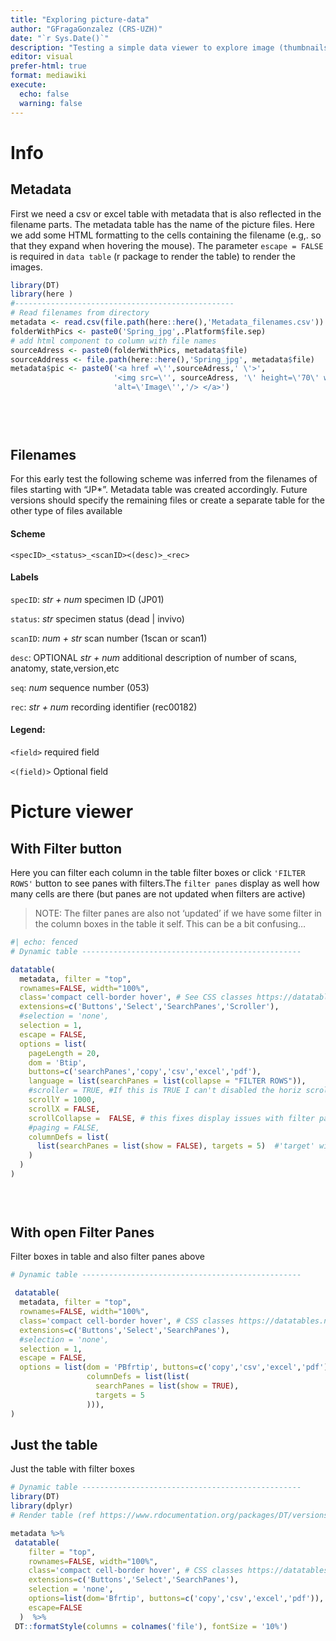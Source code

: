 ```yaml
---
title: "Exploring picture-data"
author: "GFragaGonzalez (CRS-UZH)"
date: "`r Sys.Date()`"
description: "Testing a simple data viewer to explore image (thumbnails) with minimal coding requirements "
editor: visual
prefer-html: true
format: mediawiki
execute:
  echo: false
  warning: false
---
```


```{=html}
<style>
  /* Add CSS for the hover effect */
  img:hover {
    /* overflow: hidden;*/
    width:  120px;  /* Set the desired width for the container */
    height: 120px;  /* Set the desired height for the container */
  }
</style>
```
# Info

::: panel-tabset
## Metadata

First we need a csv or excel table with metadata that is also reflected in the filename parts. The metadata table has the name of the picture files. Here we add some HTML formatting to the cells containing the filename (e.g,. so that they expand when hovering the mouse). The parameter `escape = FALSE` is required in `data table` (r package to render the table) to render the images.

```r
library(DT)
library(here )
#-------------------------------------------------
# Read filenames from directory
metadata <- read.csv(file.path(here::here(),'Metadata_filenames.csv'))
folderWithPics <- paste0('Spring_jpg',.Platform$file.sep)
# add html component to column with file names
sourceAdress <- paste0(folderWithPics, metadata$file)
sourceAddress <- file.path(here::here(),'Spring_jpg', metadata$file)
metadata$pic <- paste0('<a href =\'',sourceAdress,' \'>',
                       '<img src=\'', sourceAdress, '\' height=\'70\' witdth = \'70\'',
                       'alt=\'Image\'','/> </a>')
  
  

 
```

## Filenames

For this early test the following scheme was inferred from the filenames of files starting with "JP\*". Metadata table was created accordingly. Future versions should specify the remaining files or create a separate table for the other type of files available

#### Scheme

`<specID>_<status>_<scanID><(desc)>_<rec>`

#### Labels

`specID`: *str + num* specimen ID (JP01)

`status`: *str* specimen status (dead \| invivo)

`scanID`: *num + str* scan number (1scan or scan1)

`desc`: OPTIONAL *str + num* additional description of number of scans, anatomy, state,version,etc

`seq`: *num* sequence number (053)

`rec`: *str + num* recording identifier (rec00182)

#### Legend:

`<field>` required field

`<(field)>` Optional field
:::

# Picture viewer

::: panel-tabset
## With Filter button

Here you can filter each column in the table filter boxes or click `'FILTER ROWS'` button to see panes with filters.The `filter panes` display as well how many cells are there (but panes are not updated when filters are active)

> NOTE: The filter panes are also not 'updated' if we have some filter in the column boxes in the table it self. This can be a bit confusing...

```r
#| echo: fenced
# Dynamic table -------------------------------------------------

datatable(
  metadata, filter = "top",
  rownames=FALSE, width="100%", 
  class='compact cell-border hover', # See CSS classes https://datatables.net/manual/styling/classes
  extensions=c('Buttons','Select','SearchPanes','Scroller'),
  #selection = 'none',
  selection = 1,
  escape = FALSE,
  options = list(
    pageLength = 20,
    dom = 'Btip',
    buttons=c('searchPanes','copy','csv','excel','pdf'),
    language = list(searchPanes = list(collapse = "FILTER ROWS")),
    #scroller = TRUE, #If this is TRUE I can't disabled the horiz scroll
    scrollY = 1000,
    scrollX = FALSE,
    scrollCollapse =  FALSE, # this fixes display issues with filter pane depending on selection 
    #paging = FALSE, 
    columnDefs = list(
      list(searchPanes = list(show = FALSE), targets = 5)  #'target' will change how many panes
    )
  ) 
)      
      

  
```

## With open Filter Panes

Filter boxes in table and also filter panes above

```r
# Dynamic table -------------------------------------------------

 datatable(
  metadata, filter = "top",
  rownames=FALSE, width="100%", 
  class='compact cell-border hover', # CSS classes https://datatables.net/manual/styling/classes
  extensions=c('Buttons','Select','SearchPanes'),
  #selection = 'none',
  selection = 1,
  escape = FALSE,
  options = list(dom = 'PBfrtip', buttons=c('copy','csv','excel','pdf'),
                 columnDefs = list(list(
                   searchPanes = list(show = TRUE), 
                   targets = 5
                 ))),
)

```

## Just the table

Just the table with filter boxes

```r
# Dynamic table -------------------------------------------------
library(DT)
library(dplyr)
# Render table (ref https://www.rdocumentation.org/packages/DT/versions/0.28/topics/datatable)

metadata %>% 
 datatable(
    filter = "top",
    rownames=FALSE, width="100%",
    class='compact cell-border hover', # CSS classes https://datatables.net/manual/styling/classes
    extensions=c('Buttons','Select','SearchPanes'),
    selection = 'none',
    options=list(dom='Bfrtip', buttons=c('copy','csv','excel','pdf')),
    escape=FALSE
  )  %>%
 DT::formatStyle(columns = colnames('file'), fontSize = '10%')

```
:::
